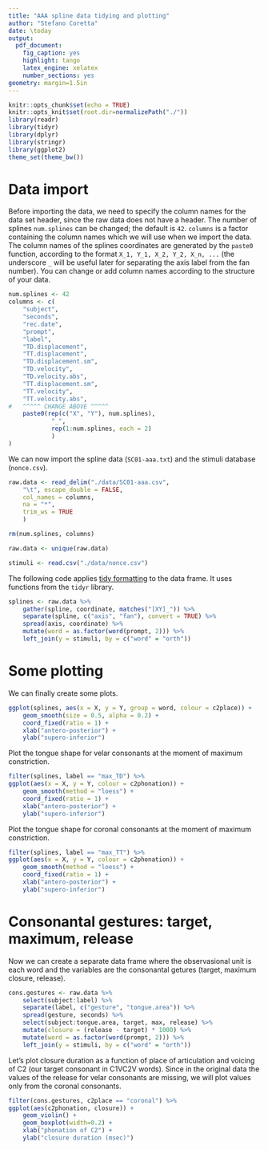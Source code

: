 ```yaml
---
title: "AAA spline data tidying and plotting"
author: "Stefano Coretta"
date: \today
output: 
  pdf_document: 
    fig_caption: yes
    highlight: tango
    latex_engine: xelatex
    number_sections: yes
geometry: margin=1.5in
---
```


```r
knitr::opts_chunk$set(echo = TRUE)
knitr::opts_knit$set(root.dir=normalizePath("./"))
library(readr)
library(tidyr)
library(dplyr)
library(stringr)
library(ggplot2)
theme_set(theme_bw())
```

# Data import

Before importing the data, we need to specify the column names for the data set header, since the raw data does not have a header. The number of splines `num.splines` can be changed; the default is `42`. `columns` is a factor containing the column names which we will use when we import the data. The column names of the splines coordinates are generated by the `paste0` function, according to the format `X_1, Y_1, X_2, Y_2, X_n, ...` (the underscore `_` will be useful later for separating the axis label from the fan number). You can change or add column names according to the structure of your data.

```r
num.splines <- 42
columns <- c(
    "subject",
    "seconds",
    "rec.date",
    "prompt",
    "label",
    "TD.displacement",
    "TT.displacement",
    "TD.displacement.sm",
    "TD.velocity",
    "TD.velocity.abs",
    "TT.displacement.sm",
    "TT.velocity",
    "TT.velocity.abs",
#   ^^^^^ CHANGE ABOVE ^^^^^
    paste0(rep(c("X", "Y"), num.splines),
            "_",
            rep(1:num.splines, each = 2)
            )
)
```

We can now import the spline data (`SC01-aaa.txt`) and the stimuli database (`nonce.csv`).

```r
raw.data <- read_delim("./data/SC01-aaa.csv", 
    "\t", escape_double = FALSE,
    col_names = columns,
    na = "*",
    trim_ws = TRUE
    )

rm(num.splines, columns)

raw.data <- unique(raw.data)

stimuli <- read.csv("./data/nonce.csv")
```

The following code applies [tidy formatting] to the data frame. It uses functions from the `tidyr` library.

```r
splines <- raw.data %>%
    gather(spline, coordinate, matches("[XY]_")) %>%
    separate(spline, c("axis", "fan"), convert = TRUE) %>%
    spread(axis, coordinate) %>%
    mutate(word = as.factor(word(prompt, 2))) %>%
    left_join(y = stimuli, by = c("word" = "orth"))
```

# Some plotting

We can finally create some plots.

```r
ggplot(splines, aes(x = X, y = Y, group = word, colour = c2place)) +
    geom_smooth(size = 0.5, alpha = 0.2) +
    coord_fixed(ratio = 1) +
    xlab("antero-posterior") +
    ylab("supero-inferior")
```

Plot the tongue shape for velar consonants at the moment of maximum constriction.

```r
filter(splines, label == "max_TD") %>%
ggplot(aes(x = X, y = Y, colour = c2phonation)) +
    geom_smooth(method = "loess") +
    coord_fixed(ratio = 1) +
    xlab("antero-posterior") +
    ylab("supero-inferior")
```

Plot the tongue shape for coronal consonants at the moment of maximum constriction.

```r
filter(splines, label == "max_TT") %>%
ggplot(aes(x = X, y = Y, colour = c2phonation)) +
    geom_smooth(method = "loess") +
    coord_fixed(ratio = 1) +
    xlab("antero-posterior") +
    ylab("supero-inferior")
```


# Consonantal gestures: target, maximum, release

Now we can create a separate data frame where the observasional unit is each word and the variables are the consonantal getures (target, maximum closure, release).

```r
cons.gestures <- raw.data %>%
    select(subject:label) %>%
    separate(label, c("gesture", "tongue.area")) %>%
    spread(gesture, seconds) %>%
    select(subject:tongue.area, target, max, release) %>%
    mutate(closure = (release - target) * 1000) %>%
    mutate(word = as.factor(word(prompt, 2))) %>%
    left_join(y = stimuli, by = c("word" = "orth"))
```

Let's plot closure duration as a function of place of articulation and voicing of C2 (our target consonant in C1VC2V words). Since in the original data the values of the release for velar consonants are missing, we will plot values only from the coronal consonants.

```r
filter(cons.gestures, c2place == "coronal") %>%
ggplot(aes(c2phonation, closure)) +
    geom_violin() +
    geom_boxplot(width=0.2) +
    xlab("phonation of C2") +
    ylab("closure duration (msec)")
```




[tidy formatting]: http://vita.had.co.nz/papers/tidy-data.html